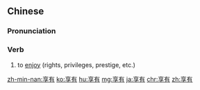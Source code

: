 ==Chinese==
{{zh-forms}}

===Pronunciation===
{{zh-pron
|m=xiǎngyǒu
|c=hoeng2 jau5
|mn=xm,qz,twv:hióng-iú/zz,tw:hiáng-iú/xm:hióng-ū/qz:hióng-ǔ/zz:hiáng-ū
|cat=v
}}

===Verb===
{{zh-verb}}

# to [[enjoy]] (rights, privileges, prestige, etc.)

[[zh-min-nan:享有]]
[[ko:享有]]
[[hu:享有]]
[[mg:享有]]
[[ja:享有]]
[[chr:享有]]
[[zh:享有]]